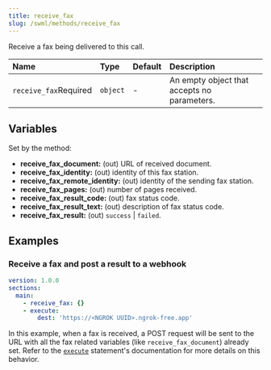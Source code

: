 ```yaml
---
title: receive_fax
slug: /swml/methods/receive_fax
---
```


Receive a fax being delivered to this call.

| Name                                                        | Type     | Default | Description                                 |
|:------------------------------------------------------------|:---------|:--------|:--------------------------------------------|
| `receive_fax`<span className="required-arg">Required</span> | `object` | -       | An empty object that accepts no parameters. |


## **Variables**

Set by the method:

- **receive_fax_document:** (out) URL of received document.
- **receive_fax_identity:** (out) identity of this fax station.
- **receive_fax_remote_identity:** (out) identity of the sending fax station.
- **receive_fax_pages:** (out) number of pages received.
- **receive_fax_result_code:** (out) fax status code.
- **receive_fax_result_text:** (out) description of fax status code.
- **receive_fax_result:** (out) `success` | `failed`.

## **Examples**

### Receive a fax and post a result to a webhook

```yaml andJson
version: 1.0.0
sections:
  main:
    - receive_fax: {}
    - execute:
        dest: 'https://<NGROK UUID>.ngrok-free.app'
```

In this example, when a fax is received, a POST request will be sent to the URL with all
the fax related variables (like `receive_fax_document`) already set.
Refer to the [`execute`](./execute.mdx) statement's documentation for more details on this behavior.
